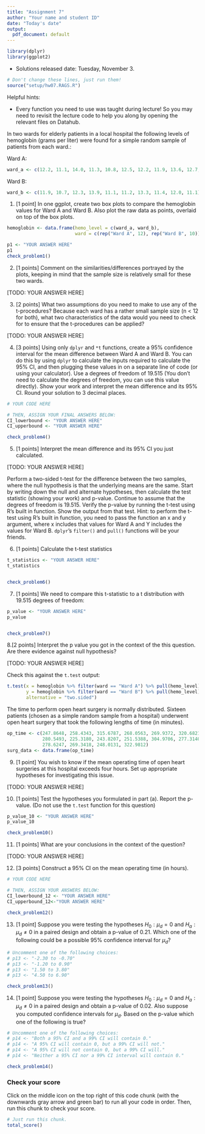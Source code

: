 ```yaml
---
title: "Assignment 7"
author: "Your name and student ID"
date: "Today's date"
output:
  pdf_document: default
---
```


```r
library(dplyr)
library(ggplot2)
```

* Solutions released date: Tuesday, November 3.

```r
# Don't change these lines, just run them!
source("setup/hw07.RAGS.R")
```

Helpful hints:

-  Every function you need to use was taught during lecture! So you may need to revisit the lecture code to help you along by opening the relevant files on Datahub. 

\newpage

In two wards for elderly patients in a local hospital the following 
levels of hemoglobin (grams per liter) were found for a simple random sample of
patients from each ward.:

Ward A: 
```r
ward_a <- c(12.2, 11.1, 14.0, 11.3, 10.8, 12.5, 12.2, 11.9, 13.6, 12.7, 13.4, 13.7)
```

Ward B: 
```r
ward_b <- c(11.9, 10.7, 12.3, 13.9, 11.1, 11.2, 13.3, 11.4, 12.0, 11.1)
```

1. [1 point] In one ggplot, create two box plots to compare the hemoglobin values for Ward A and Ward B. Also plot the raw data as points, overlaid on top of the box plots. 

```r

hemoglobin <- data.frame(hemo_level = c(ward_a, ward_b), 
                         ward = c(rep("Ward A", 12), rep("Ward B", 10)))
```

```r

p1 <- "YOUR ANSWER HERE"
p1
check_problem1()
```

\newpage

2. [1 points] Comment on the similarities/differences portrayed by the plots, keeping in mind that the sample size is relatively small for these two wards.

[TODO: YOUR ANSWER HERE]


\newpage

3. [2 points] What two assumptions do you need to make to use any of the t-procedures? Because each ward has a rather small sample size (n < 12 for both), what two characteristics of the data would you need to check for to ensure that the t-procedures can be applied?

[TODO: YOUR ANSWER HERE]


\newpage

4. [3 points] Using only `dplyr` and `*t` functions, create a 95% confidence interval for the mean difference between Ward A and Ward B. You can do this by using `dplyr` to calculate the inputs required to calculate the 95% CI, and then plugging these values in on a separate line of code (or using your calculator). Use a degrees of freedom of 19.515 (You don't need to calculate the degrees of freedom, you can use this value directly). Show your work and interpret the mean difference and its 95% CI. Round your solution to 3 decimal places.

```r
# YOUR CODE HERE

# THEN, ASSIGN YOUR FINAL ANSWERS BELOW:
CI_lowerbound <- "YOUR ANSWER HERE"
CI_upperbound <- "YOUR ANSWER HERE"

check_problem4()
```

\newpage

5. [1 points] Interpret the mean difference and its 95% CI you just calculated.

[TODO: YOUR ANSWER HERE]


\newpage

Perform a two-sided t-test for the difference between the two samples, where
the null hypothesis is that the underlying means are the same. Start by 
writing down the null and alternate hypotheses, then calculate the test statistic
(showing your work) and p-value. Continue to assume that the degrees of freedom
is 19.515. Verify the p-value by running the t-test using R's built in function.
Show the output from that test. Hint: to perform the t-test using R's built in 
function, you need to pass the function an x and y argument, where x includes 
that values for Ward A and Y includes the values for Ward B. `dplyr`'s `filter()`
and `pull()` functions will be your friends.


6. [1 points] Calculate the t-test statistics

```r
t_statistics <- "YOUR ANSWER HERE"
t_statistics


check_problem6()
```


\newpage

7. [1 points] We need to compare this t-statistic to a t distribution with 19.515 degrees of freedom:

```r
p_value <- "YOUR ANSWER HERE"
p_value


check_problem7()
```

\newpage

8.[2 points] Interpret the p value you got in the context of the this question. Are there evidence against null hypothesis?

[TODO: YOUR ANSWER HERE]



Check this against the `t.test` output:
```r
t.test(x = hemoglobin %>% filter(ward == "Ward A") %>% pull(hemo_level), 
       y = hemoglobin %>% filter(ward == "Ward B") %>% pull(hemo_level), 
       alternative = "two.sided")
```

\newpage

The time to perform open heart surgery is normally distributed. Sixteen 
patients (chosen as a simple random sample from a hospital) underwent open heart 
surgery that took the following lengths of time (in minutes).

```r
op_time <- c(247.8648, 258.4343, 315.6787, 268.0563, 269.9372, 320.6821, 
             280.5493, 225.3180, 243.8207, 251.5388, 304.9706, 277.3140, 
             278.6247, 269.3418, 248.0131, 322.9812)
surg_data <- data.frame(op_time)
```

9. [1 point] You wish to know if the mean operating time of open heart surgeries at this hospital exceeds four hours. Set up appropriate hypotheses for investigating
this issue.

[TODO: YOUR ANSWER HERE]


\newpage

10. [1 points] Test the hypotheses you formulated in part (a). Report the p-value. (Do not use the `t.test` function for this question)

```r
p_value_10 <- "YOUR ANSWER HERE"
p_value_10

check_problem10()
```

\newpage

11. [1 points] What are your conclusions in the context of the question? 

[TODO: YOUR ANSWER HERE]


\newpage

12. [3 points] Construct a 95% CI on the mean operating time (in hours).

```r
# YOUR CODE HERE

# THEN, ASSIGN YOUR ANSWERS BELOW:
CI_lowerbound_12 <- "YOUR ANSWER HERE"
CI_upperbound_12<-"YOUR ANSWER HERE"

check_problem12()
```


\newpage


13. [1 point] Suppose you were testing the hypotheses $H_0: \mu_d = 0$ and $H_a: \mu_d \neq 0$ in a paired design and obtain a p-value of 0.21. Which one of the following could be a possible 95% confidence interval for $\mu_d$?

```r
# Uncomment one of the following choices:
# p13 <- "-2.30 to -0.70"
# p13 <- "-1.20 to 0.90"
# p13 <- "1.50 to 3.80"
# p13 <- "4.50 to 6.90"

check_problem13()
```

\newpage


14. [1 point] Suppose you were testing the hypotheses $H_0: \mu_d = 0$ and $H_a: \mu_d \neq 0$ in a paired design and obtain a p-value of 0.02. Also suppose you computed confidence intervals for $\mu_d$. Based on the p-value which one of the following is true?

```r
# Uncomment one of the following choices:
# p14 <- "Both a 95% CI and a 99% CI will contain 0."
# p14 <- "A 95% CI will contain 0, but a 99% CI will not."
# p14 <- "A 95% CI will not contain 0, but a 99% CI will."
# p14 <- "Neither a 95% CI nor a 99% CI interval will contain 0." 

check_problem14()
```

\newpage

### Check your score

Click on the middle icon on the top right of this code chunk (with the downwards gray arrow and green bar) to run all your code in order. Then, run this chunk to check your score.
```r
# Just run this chunk.
total_score()
```


